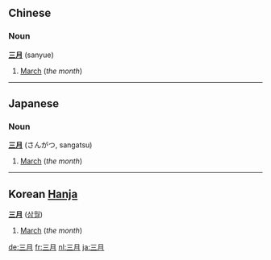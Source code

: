 ==Chinese==
===Noun===
'''[[三]][[月]]''' (sanyue)

# [[March]] (''the month'')

----
==Japanese==
===Noun===
'''[[三]][[月]]''' (さんがつ, sangatsu)

# [[March]] (''the month'')

----

==Korean [[Hanja]]==
<!-- noun, surely? -->
'''[[三]][[月]]''' ([[삼월]])

# [[March]] (''the month'')

[[de:三月]]
[[fr:三月]]
[[nl:三月]]
[[ja:三月]]
